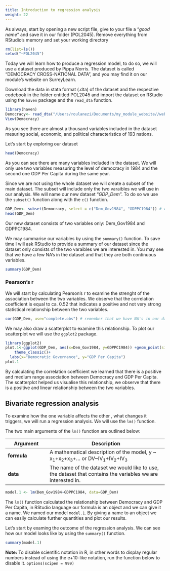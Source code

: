 ```yaml
---
title: Introduction to regression analysis 
weight: 22
---
```


As always, start by opening a new script file, give to your file a "_good name_" and save it in our folder (POL2045). Remove everything from RStudio's memory and set your working directory

```r
rm(list=ls())
setwd("~POL2045")
```

Today we will learn how to produce a regression model, to do so, we will use a dataset produced by Pippa Norris. The dataset is called "DEMOCRACY CROSS-NATIONAL DATA", and you may find it on our module's website on SurreyLearn. 

Download the data in stata format (.dta) of the dataset and the respective codebook in the folder entitled POL2045 and import the dataset on RStudio using the `haven` package and the `read_dta` function.

```r
library(haven)
Democracy<- read_dta("/Users/roulanezi/Documents/my_module_website//website_quants/content/Democracy Cross-National Data V4.1 09092015.dta")
View(Democracy)
```

As you see there are almost a thousand variables included in the dataset mesuring social, economic, and political characteristics of 193 nations.

Let's start by exploring our dataset

```r
head(Democracy)
```

As you can see there are many variables included in the dataset. We will only use two variables measuring the level of democracy in 1984 and the second one GDP Per Capita during the same year.

Since we are not using the whole dataset we will create a subset of the main dataset. The subset will include only the two varaibles we will use in our analysis. We will name our new dataset "_GDP_Dem_". To do so we use the `subset()` function along with the `c()` function. 

```r
GDP_Dem<- subset(Democracy, select = c("Dem_Gov1984", "GDPPC1984")) # we subset the dataset called "Democracy"
head(GDP_Dem)
```

Our new dataset consists of two variables only: Dem_Gov1984 and GDPPC1984.

We may summarise our variables by using the `summary()` function. To save time I will ask RStudio to provide a summary of our dataset since the dataset only consists of the two varaibles we are interested in. You may see that we have a few NA's in the dataset and that they are both continuous variables.

```r
summary(GDP_Dem)
```

### Pearson's r

We will start by calculating Pearson's r to examine the strenght of the association between the two variables. We observe that the correlation coefficient is equal to ca. $0.52$ that indicates a positive and not very strong statistical relationship between the two variables.

```r
cor(GDP_Dem, use="complete.obs") # remember that we have NA's in our dataset
```

We may also draw a scatterplot to examine this relationship. To plot our scatterplot we will use the `ggplot2` package. 

```r
library(ggplot2)
plot.1<-ggplot(GDP_Dem, aes(x=Dem_Gov1984, y=GDPPC1984)) +geom_point(size=3,colour="red") +
    theme_classic()+
  labs(x="Democratic Governance", y="GDP Per Capita")
plot.1
```

By calculating the correlation coefficient we learned that there is a positive and medium range association between Democracy and GDP Per Capita. The scatterplot helped us visualise this relationship, we observe that there is a positive and linear relationship between the two variables. 

## Bivariate regression analysis

To examine how the one variable affects the other , what changes it triggers, we will run a regression analysis. We will use the `lm()` function.

The two main arguments of the `lm()` function are outlined below:


Argument   | Description
-------|-------------------
**formula** | A mathematical description of the model, y ~ x<sub>1</sub>+x<sub>2</sub>+x<sub>3</sub>+... or DV~IV<sub>1</sub>+IV<sub>2</sub>+IV<sub>3</sub>
**data** | The name of the dataset we would like to use, the dataset that contains the variables we are interested in.


```r
model.1 <- lm(Dem_Gov1984~GDPPC1984, data=GDP_Dem)
```

The `lm()` function calculated the relationship between Democracy and GDP Per Capita, in RStudio language our formula is an object and we can give it a name. We named our model `model.1`. By giving a name to an object we can easily calculate further quantities and plot our results. 

Let's start by examing the outcome of the regression analysis. We can see how our model looks like by using the `summary()` function. 

```r
summary(model.1)
```
**Note:** To disable scientific notation in R, in other words to display regular numbers instead of using the e+10-like notation, run the function below to disable it. 
`options(scipen = 999)`



